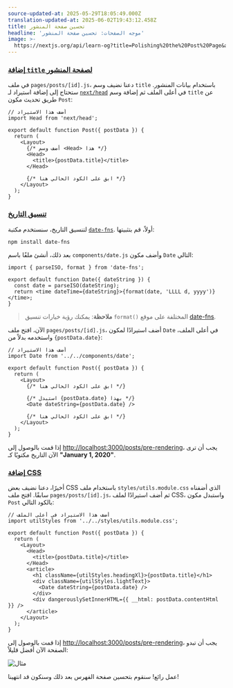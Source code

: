 ```yaml
---
source-updated-at: 2025-05-29T18:05:49.000Z
translation-updated-at: 2025-06-02T19:43:12.458Z
title: تحسين صفحة المنشور
headline: 'موجه الصفحات: تحسين صفحة المنشور'
image: >-
  https://nextjs.org/api/learn-og?title=Polishing%20the%20Post%20Page&amp;chapter=34
---
```


### [إضافة `title` لصفحة المنشور](#adding-title-to-the-post-page)

في ملف `pages/posts/[id].js`، دعنا نضيف وسم `title` باستخدام بيانات المنشور. ستحتاج إلى إضافة استيراد لـ [`next/head`](/docs/api-reference/next/head) في أعلى الملف ثم إضافة وسم `title` عن طريق تحديث مكون `Post`:

```
// أضف هذا الاستيراد
import Head from 'next/head';
 
export default function Post({ postData }) {
  return (
    <Layout>
      {/* أضف وسم <Head> هذا */}
      <Head>
        <title>{postData.title}</title>
      </Head>
 
      {/* ابق على الكود الحالي هنا */}
    </Layout>
  );
}
```

### [تنسيق التاريخ](#formatting-the-date)

لتنسيق التاريخ، سنستخدم مكتبة [`date-fns`](https://date-fns.org/). أولاً، قم بتثبيتها:

```
npm install date-fns
```

بعد ذلك، أنشئ ملفًا باسم `components/date.js` وأضف مكون `Date` التالي:

```
import { parseISO, format } from 'date-fns';
 
export default function Date({ dateString }) {
  const date = parseISO(dateString);
  return <time dateTime={dateString}>{format(date, 'LLLL d, yyyy')}</time>;
}
```

> **ملاحظة**: يمكنك رؤية خيارات تنسيق `format()` المختلفة على موقع [date-fns](https://date-fns.org/v2.16.1/docs/format).

الآن، افتح ملف `pages/posts/[id].js`، أضف استيرادًا لمكون `Date` في أعلى الملف، واستخدمه بدلاً من `{postData.date}`:

```
// أضف هذا الاستيراد
import Date from '../../components/date';
 
export default function Post({ postData }) {
  return (
    <Layout>
      {/* ابق على الكود الحالي هنا */}
 
      {/* استبدل {postData.date} بهذا */}
      <Date dateString={postData.date} />
 
      {/* ابق على الكود الحالي هنا */}
    </Layout>
  );
}
```

إذا قمت بالوصول إلى [http://localhost:3000/posts/pre-rendering](http://localhost:3000/posts/pre-rendering)، يجب أن ترى الآن التاريخ مكتوبًا كـ **"January 1, 2020"**.

### [إضافة CSS](#adding-css)

أخيرًا، دعنا نضيف بعض CSS باستخدام ملف `styles/utils.module.css` الذي أضفناه سابقًا. افتح ملف `pages/posts/[id].js`، ثم أضف استيرادًا لملف CSS، واستبدل مكون `Post` بالكود التالي:

```
// أضف هذا الاستيراد في أعلى الملف
import utilStyles from '../../styles/utils.module.css';
 
export default function Post({ postData }) {
  return (
    <Layout>
      <Head>
        <title>{postData.title}</title>
      </Head>
      <article>
        <h1 className={utilStyles.headingXl}>{postData.title}</h1>
        <div className={utilStyles.lightText}>
          <Date dateString={postData.date} />
        </div>
        <div dangerouslySetInnerHTML={{ __html: postData.contentHtml }} />
      </article>
    </Layout>
  );
}
```

إذا قمت بالوصول إلى [http://localhost:3000/posts/pre-rendering](http://localhost:3000/posts/pre-rendering)، يجب أن تبدو الصفحة الآن أفضل قليلاً:

![مثال](https://h8DxKfmAPhn8O0p3.public.blob.vercel-storage.com/learn/pages-router/dynamic-routes/post-page-css.png)

عمل رائع! سنقوم بتحسين صفحة الفهرس بعد ذلك وسنكون قد انتهينا!